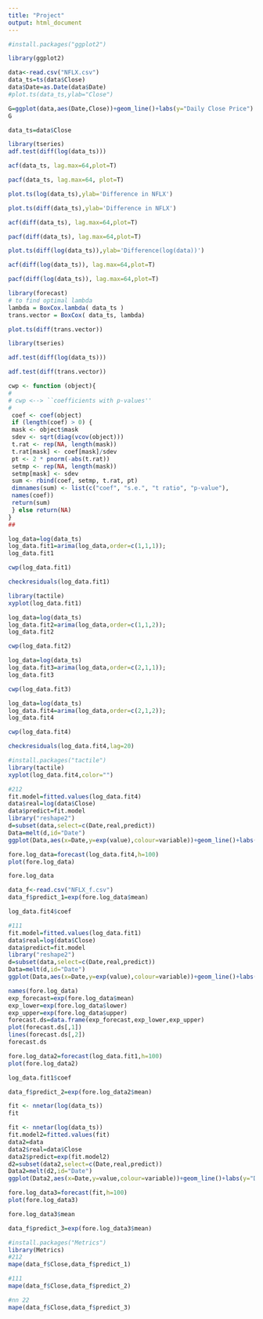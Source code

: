 ---
title: "Project"
output: html_document
---
```{r}
#install.packages("ggplot2")
```


```{r}
library(ggplot2)
```


```{r}
data<-read.csv("NFLX.csv")
data_ts=ts(data$Close)
data$Date=as.Date(data$Date)
#plot.ts(data_ts,ylab="Close")
```
```{r}
G=ggplot(data,aes(Date,Close))+geom_line()+labs(y="Daily Close Price")
G


```
```{r}
data_ts=data$Close
```
```{r}
library(tseries) 
adf.test(diff(log(data_ts)))
```



```{r}
acf(data_ts, lag.max=64,plot=T)
```
```{r}
pacf(data_ts, lag.max=64, plot=T)
```
```{r}
plot.ts(log(data_ts),ylab='Difference in NFLX')
```


```{r}
plot.ts(diff(data_ts),ylab='Difference in NFLX')
```



```{r}
acf(diff(data_ts), lag.max=64,plot=T)

```
```{r}
pacf(diff(data_ts), lag.max=64,plot=T)
```
```{r}
plot.ts(diff(log(data_ts)),ylab='Difference(log(data))')
```


```{r}
acf(diff(log(data_ts)), lag.max=64,plot=T)
```
```{r}
pacf(diff(log(data_ts)), lag.max=64,plot=T)
```


```{r}
library(forecast)
# to find optimal lambda
lambda = BoxCox.lambda( data_ts )
trans.vector = BoxCox( data_ts, lambda)
```
```{r}
plot.ts(diff(trans.vector))
```
```{r}
library(tseries) 

adf.test(diff(log(data_ts)))
```


```{r}
adf.test(diff(trans.vector))
```
```{r}
cwp <- function (object){
#
# cwp <--> ``coefficients with p-values''
#
 coef <- coef(object)
 if (length(coef) > 0) {
 mask <- object$mask
 sdev <- sqrt(diag(vcov(object)))
 t.rat <- rep(NA, length(mask))
 t.rat[mask] <- coef[mask]/sdev
 pt <- 2 * pnorm(-abs(t.rat))
 setmp <- rep(NA, length(mask))
 setmp[mask] <- sdev
 sum <- rbind(coef, setmp, t.rat, pt)
 dimnames(sum) <- list(c("coef", "s.e.", "t ratio", "p-value"),
 names(coef))
 return(sum)
 } else return(NA)
}
##
```

```{r}
log_data=log(data_ts)
log_data.fit1=arima(log_data,order=c(1,1,1));
log_data.fit1
```
```{r}
cwp(log_data.fit1)
```

```{r}
checkresiduals(log_data.fit1)
```
```{r fig.height=8, fig.width=8}
library(tactile)
xyplot(log_data.fit1)
```




```{r}
log_data=log(data_ts)
log_data.fit2=arima(log_data,order=c(1,1,2));
log_data.fit2
```
```{r}
cwp(log_data.fit2)
```


```{r}
log_data=log(data_ts)
log_data.fit3=arima(log_data,order=c(2,1,1));
log_data.fit3
```


```{r}
cwp(log_data.fit3)
```
```{r}
log_data=log(data_ts)
log_data.fit4=arima(log_data,order=c(2,1,2));
log_data.fit4

```

```{r}
cwp(log_data.fit4)
```
```{r}
checkresiduals(log_data.fit4,lag=20)
```
```{r fig.height=8, fig.width=8}
#install.packages("tactile")
library(tactile)
xyplot(log_data.fit4,color="")
```


```{r}
#212
fit.model=fitted.values(log_data.fit4)
data$real=log(data$Close)
data$predict=fit.model
library("reshape2")
d=subset(data,select=c(Date,real,predict))
Data=melt(d,id="Date")
ggplot(Data,aes(x=Date,y=exp(value),colour=variable))+geom_line()+labs(y="Daily Close Price")+theme_bw()+scale_color_manual(values=c("red","black"))
```
```{r}
fore.log_data=forecast(log_data.fit4,h=100)
plot(fore.log_data)
```


```{r}
fore.log_data
```


```{r}
data_f<-read.csv("NFLX_f.csv")
data_f$predict_1=exp(fore.log_data$mean)
```
```{r}
log_data.fit4$coef
```

```{r}
#111
fit.model=fitted.values(log_data.fit1)
data$real=log(data$Close)
data$predict=fit.model
library("reshape2")
d=subset(data,select=c(Date,real,predict))
Data=melt(d,id="Date")
ggplot(Data,aes(x=Date,y=exp(value),colour=variable))+geom_line()+labs(y="Daily Close Price")+theme_bw()+scale_color_manual(values=c("red","black"))
```
```{r}
names(fore.log_data)
exp_forecast=exp(fore.log_data$mean)
exp_lower=exp(fore.log_data$lower)
exp_upper=exp(fore.log_data$upper)
forecast.ds=data.frame(exp_forecast,exp_lower,exp_upper)
plot(forecast.ds[,1])
lines(forecast.ds[,2])
forecast.ds
```

```{r}
fore.log_data2=forecast(log_data.fit1,h=100)
plot(fore.log_data2)
```
```{r}
log_data.fit1$coef
```

```{r}
data_f$predict_2=exp(fore.log_data2$mean)
```
```{r}
fit <- nnetar(log(data_ts))
fit
```


```{r}
fit <- nnetar(log(data_ts))
fit.model2=fitted.values(fit)
data2=data
data2$real=data$Close
data2$predict=exp(fit.model2)
d2=subset(data2,select=c(Date,real,predict))
Data2=melt(d2,id="Date")
ggplot(Data2,aes(x=Date,y=value,colour=variable))+geom_line()+labs(y="Daily Close Price")+theme_bw()+scale_color_manual(values=c("red","black"))
```

```{r}
fore.log_data3=forecast(fit,h=100)
plot(fore.log_data3)
```


```{r}
fore.log_data3$mean
```



```{r}
data_f$predict_3=exp(fore.log_data3$mean)
```

```{r}
#install.packages("Metrics")
library(Metrics)
#212
mape(data_f$Close,data_f$predict_1)
```
```{r}
#111
mape(data_f$Close,data_f$predict_2)
```


```{r}
#nn 22
mape(data_f$Close,data_f$predict_3)
```





